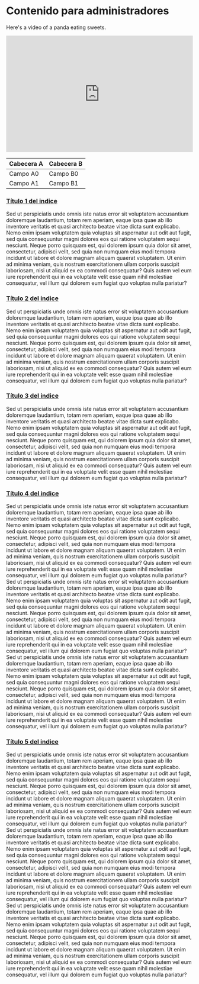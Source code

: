 
# Contenido para administradores
Here's a video of a panda eating sweets.
<iframe width="100%" height="315" src="https://www.youtube.com/embed/dP1zm6IwGnY" frameBorder="0" allowFullScreen></iframe>

| Cabecera A | Cabecera B |
| ---------- | ---------- |
| Campo A0   | Campo B0   |
| Campo A1   | Campo B1   |


### [Título 1 del indice](#titulo-1) <span id="titulo-1"></span>

Sed ut perspiciatis unde omnis iste natus error sit voluptatem accusantium doloremque laudantium, 
totam rem aperiam, eaque ipsa quae ab illo inventore veritatis et quasi architecto beatae 
vitae dicta sunt explicabo. Nemo enim ipsam voluptatem quia voluptas sit aspernatur aut odit aut fugit, 
sed quia consequuntur magni dolores eos qui ratione voluptatem sequi nesciunt. Neque porro quisquam est, 
qui dolorem ipsum quia dolor sit amet, consectetur, adipisci velit, sed quia non numquam eius modi tempora 
incidunt ut labore et dolore magnam aliquam quaerat voluptatem. Ut enim ad minima veniam, quis nostrum 
exercitationem ullam corporis suscipit laboriosam, nisi ut aliquid ex ea commodi consequatur? 
Quis autem vel eum iure reprehenderit qui in ea voluptate velit esse quam nihil molestiae consequatur, 
vel illum qui dolorem eum fugiat quo voluptas nulla pariatur?


### [Título 2 del indice](#titulo-2) <span id="titulo-2"></span>

Sed ut perspiciatis unde omnis iste natus error sit voluptatem accusantium doloremque laudantium, 
totam rem aperiam, eaque ipsa quae ab illo inventore veritatis et quasi architecto beatae 
vitae dicta sunt explicabo. Nemo enim ipsam voluptatem quia voluptas sit aspernatur aut odit aut fugit, 
sed quia consequuntur magni dolores eos qui ratione voluptatem sequi nesciunt. Neque porro quisquam est, 
qui dolorem ipsum quia dolor sit amet, consectetur, adipisci velit, sed quia non numquam eius modi tempora 
incidunt ut labore et dolore magnam aliquam quaerat voluptatem. Ut enim ad minima veniam, quis nostrum 
exercitationem ullam corporis suscipit laboriosam, nisi ut aliquid ex ea commodi consequatur? 
Quis autem vel eum iure reprehenderit qui in ea voluptate velit esse quam nihil molestiae consequatur, 
vel illum qui dolorem eum fugiat quo voluptas nulla pariatur?

### [Título 3 del indice](#titulo-3) <span id="titulo-3"></span>

Sed ut perspiciatis unde omnis iste natus error sit voluptatem accusantium doloremque laudantium, 
totam rem aperiam, eaque ipsa quae ab illo inventore veritatis et quasi architecto beatae 
vitae dicta sunt explicabo. Nemo enim ipsam voluptatem quia voluptas sit aspernatur aut odit aut fugit, 
sed quia consequuntur magni dolores eos qui ratione voluptatem sequi nesciunt. Neque porro quisquam est, 
qui dolorem ipsum quia dolor sit amet, consectetur, adipisci velit, sed quia non numquam eius modi tempora 
incidunt ut labore et dolore magnam aliquam quaerat voluptatem. Ut enim ad minima veniam, quis nostrum 
exercitationem ullam corporis suscipit laboriosam, nisi ut aliquid ex ea commodi consequatur? 
Quis autem vel eum iure reprehenderit qui in ea voluptate velit esse quam nihil molestiae consequatur, 
vel illum qui dolorem eum fugiat quo voluptas nulla pariatur?

### [Título 4 del indice](#titulo-4) <span id="titulo-4"></span>

Sed ut perspiciatis unde omnis iste natus error sit voluptatem accusantium doloremque laudantium, 
totam rem aperiam, eaque ipsa quae ab illo inventore veritatis et quasi architecto beatae 
vitae dicta sunt explicabo. Nemo enim ipsam voluptatem quia voluptas sit aspernatur aut odit aut fugit, 
sed quia consequuntur magni dolores eos qui ratione voluptatem sequi nesciunt. Neque porro quisquam est, 
qui dolorem ipsum quia dolor sit amet, consectetur, adipisci velit, sed quia non numquam eius modi tempora 
incidunt ut labore et dolore magnam aliquam quaerat voluptatem. Ut enim ad minima veniam, quis nostrum 
exercitationem ullam corporis suscipit laboriosam, nisi ut aliquid ex ea commodi consequatur? 
Quis autem vel eum iure reprehenderit qui in ea voluptate velit esse quam nihil molestiae consequatur, 
vel illum qui dolorem eum fugiat quo voluptas nulla pariatur?
Sed ut perspiciatis unde omnis iste natus error sit voluptatem accusantium doloremque laudantium, 
totam rem aperiam, eaque ipsa quae ab illo inventore veritatis et quasi architecto beatae 
vitae dicta sunt explicabo. Nemo enim ipsam voluptatem quia voluptas sit aspernatur aut odit aut fugit, 
sed quia consequuntur magni dolores eos qui ratione voluptatem sequi nesciunt. Neque porro quisquam est, 
qui dolorem ipsum quia dolor sit amet, consectetur, adipisci velit, sed quia non numquam eius modi tempora 
incidunt ut labore et dolore magnam aliquam quaerat voluptatem. Ut enim ad minima veniam, quis nostrum 
exercitationem ullam corporis suscipit laboriosam, nisi ut aliquid ex ea commodi consequatur? 
Quis autem vel eum iure reprehenderit qui in ea voluptate velit esse quam nihil molestiae consequatur, 
vel illum qui dolorem eum fugiat quo voluptas nulla pariatur?
Sed ut perspiciatis unde omnis iste natus error sit voluptatem accusantium doloremque laudantium, 
totam rem aperiam, eaque ipsa quae ab illo inventore veritatis et quasi architecto beatae 
vitae dicta sunt explicabo. Nemo enim ipsam voluptatem quia voluptas sit aspernatur aut odit aut fugit, 
sed quia consequuntur magni dolores eos qui ratione voluptatem sequi nesciunt. Neque porro quisquam est, 
qui dolorem ipsum quia dolor sit amet, consectetur, adipisci velit, sed quia non numquam eius modi tempora 
incidunt ut labore et dolore magnam aliquam quaerat voluptatem. Ut enim ad minima veniam, quis nostrum 
exercitationem ullam corporis suscipit laboriosam, nisi ut aliquid ex ea commodi consequatur? 
Quis autem vel eum iure reprehenderit qui in ea voluptate velit esse quam nihil molestiae consequatur, 
vel illum qui dolorem eum fugiat quo voluptas nulla pariatur?

### [Título 5 del indice](#titulo-5) <span id="titulo-5"></span>

Sed ut perspiciatis unde omnis iste natus error sit voluptatem accusantium doloremque laudantium, 
totam rem aperiam, eaque ipsa quae ab illo inventore veritatis et quasi architecto beatae 
vitae dicta sunt explicabo. Nemo enim ipsam voluptatem quia voluptas sit aspernatur aut odit aut fugit, 
sed quia consequuntur magni dolores eos qui ratione voluptatem sequi nesciunt. Neque porro quisquam est, 
qui dolorem ipsum quia dolor sit amet, consectetur, adipisci velit, sed quia non numquam eius modi tempora 
incidunt ut labore et dolore magnam aliquam quaerat voluptatem. Ut enim ad minima veniam, quis nostrum 
exercitationem ullam corporis suscipit laboriosam, nisi ut aliquid ex ea commodi consequatur? 
Quis autem vel eum iure reprehenderit qui in ea voluptate velit esse quam nihil molestiae consequatur, 
vel illum qui dolorem eum fugiat quo voluptas nulla pariatur?
Sed ut perspiciatis unde omnis iste natus error sit voluptatem accusantium doloremque laudantium, 
totam rem aperiam, eaque ipsa quae ab illo inventore veritatis et quasi architecto beatae 
vitae dicta sunt explicabo. Nemo enim ipsam voluptatem quia voluptas sit aspernatur aut odit aut fugit, 
sed quia consequuntur magni dolores eos qui ratione voluptatem sequi nesciunt. Neque porro quisquam est, 
qui dolorem ipsum quia dolor sit amet, consectetur, adipisci velit, sed quia non numquam eius modi tempora 
incidunt ut labore et dolore magnam aliquam quaerat voluptatem. Ut enim ad minima veniam, quis nostrum 
exercitationem ullam corporis suscipit laboriosam, nisi ut aliquid ex ea commodi consequatur? 
Quis autem vel eum iure reprehenderit qui in ea voluptate velit esse quam nihil molestiae consequatur, 
vel illum qui dolorem eum fugiat quo voluptas nulla pariatur?
Sed ut perspiciatis unde omnis iste natus error sit voluptatem accusantium doloremque laudantium, 
totam rem aperiam, eaque ipsa quae ab illo inventore veritatis et quasi architecto beatae 
vitae dicta sunt explicabo. Nemo enim ipsam voluptatem quia voluptas sit aspernatur aut odit aut fugit, 
sed quia consequuntur magni dolores eos qui ratione voluptatem sequi nesciunt. Neque porro quisquam est, 
qui dolorem ipsum quia dolor sit amet, consectetur, adipisci velit, sed quia non numquam eius modi tempora 
incidunt ut labore et dolore magnam aliquam quaerat voluptatem. Ut enim ad minima veniam, quis nostrum 
exercitationem ullam corporis suscipit laboriosam, nisi ut aliquid ex ea commodi consequatur? 
Quis autem vel eum iure reprehenderit qui in ea voluptate velit esse quam nihil molestiae consequatur, 
vel illum qui dolorem eum fugiat quo voluptas nulla pariatur?





